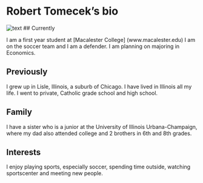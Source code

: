 Robert Tomecek's bio  
===================
![text](http://www.dailyherald.com/apps/pbcsi.dll/bilde?Site=DA&Date=20121025&Category=SPORTS&ArtNo=710259556&Ref=EP&NewTbl=1&item=18&maxw=182&maxh=291&Q=70&&updated=)
## Currently 

I am a first year student at [Macalester College] (www.macalester.edu) 
I am on the soccer team and I am a defender. I am planning on majoring in Economics.

## Previously

I grew up in Lisle, Illinois, a suburb of Chicago. I have lived in Illinois all my life. I went to private, Catholic grade school and high school.

## Family

I have a sister who is a junior at the University of Illinois Urbana-Champaign, where my dad also attended college and 2 brothers in 6th and 8th grades.

## Interests
I enjoy playing sports, especially soccer, spending time outside, watching sportscenter and meeting new people.